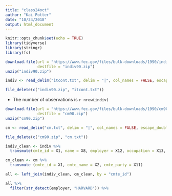 ```yaml
---
title: "class24oct"
author: "Kai Potter"
date: "10/24/2018"
output: html_document
---
```


```r
knitr::opts_chunk$set(echo = TRUE)
library(tidyverse)
library(stringr)
library(fs)


```

```r
download.file(url = "https://www.fec.gov/files/bulk-downloads/1990/indiv90.zip", 
              destfile = "indiv90.zip") 
unzip("indiv90.zip") 

indiv <- read_delim("itcont.txt", delim = "|", col_names = FALSE, escape_double = FALSE) 

file_delete(c("indiv90.zip", "itcont.txt"))

```
* The number of observations is `r nrow(indiv)` 

```r
download.file(url = "https://www.fec.gov/files/bulk-downloads/1990/cm90.zip", 
              destfile = "cm90.zip") 
unzip("cm90.zip") 

cm <- read_delim("cm.txt", delim = "|", col_names = FALSE, escape_double = FALSE) 

file_delete(c("cm90.zip", "cm.txt"))
```

```r
indiv_clean <- indiv %>%
  transmute(cmte_id = X1, name = X8, employer = X12, occupation = X13, amount = X15)

cm_clean <- cm %>%
  transmute (cmte_id = X1, cmte_name = X2, cmte_party = X11)

all <- left_join(indiv_clean, cm_clean, by = "cmte_id")  

```

```r
all %>%
  filter(str_detect(employer, "HARVARD")) %>%
  
  
```

